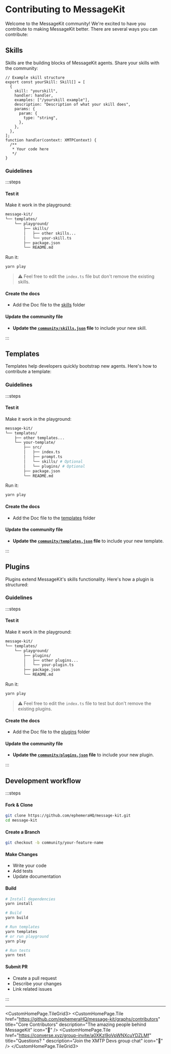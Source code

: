 
# Contributing to MessageKit

Welcome to the MessageKit community! We're excited to have you contribute to making MessageKit better. There are several ways you can contribute:

## Skills

Skills are the building blocks of MessageKit agents. Share your skills with the community:

```tsx
// Example skill structure
export const yourSkill: Skill[] = [
  {
    skill: "yourskill",
    handler: handler,
    examples: ["/yourskill example"],
    description: "Description of what your skill does",
    params: {
      param: {
        type: "string",
      },
    },
  },
];
function handler(context: XMTPContext) {
  /**
   * Your code here
   */
}
```

### Guidelines

:::steps

#### Test it

Make it work in the playground:

```bash
message-kit/
└── templates/
    └── playground/
        ├── skills/
        │   ├── other skills...
        │   └── your-skill.ts
        ├── package.json
        └── README.md
```

Run it:

```bash
yarn play
```

> ⚠️ Feel free to edit the `index.ts` file but don't remove the existing skills.

#### Create the docs

- Add the Doc file to the [skills](https://github.com/ephemeraHQ/message-kit/blob/community/packages/docs/pages/skills) folder

#### Update the community file

- **Update the [`community/skills.json`](https://github.com/ephemeraHQ/message-kit/blob/community/community/skills.json) file** to include your new skill.

:::

## Templates

Templates help developers quickly bootstrap new agents. Here's how to contribute a template:

### Guidelines

:::steps

#### Test it

Make it work in the playground:

```bash
message-kit/
└── templates/
    ├── other templates...
    └── your-template/
        ├── src/
        │   ├── index.ts
        │   ├── prompt.ts
        │   └── skills/ # Optional
        │   └── plugins/ # Optional
        ├── package.json
        └── README.md
```

Run it:

```bash
yarn play
```

#### Create the docs

- Add the Doc file to the [templates](https://github.com/ephemeraHQ/message-kit/blob/community/packages/docs/pages/templates) folder

#### Update the community file

- **Update the [`community/templates.json`](https://github.com/ephemeraHQ/message-kit/blob/community/community/templates.json) file** to include your new template.

:::

## Plugins

Plugins extend MessageKit's skills functionality. Here's how a plugin is structured:

### Guidelines

:::steps

#### Test it

Make it work in the playground:

```bash
message-kit/
└── templates/
    └── playground/
        ├── plugins/
        │   ├── other plugins...
        │   └── your-plugin.ts
        ├── package.json
        └── README.md
```

Run it:

```bash
yarn play
```

> ⚠️ Feel free to edit the `index.ts` file to test but don't remove the existing plugins.

#### Create the docs

- Add the Doc file to the [plugins](https://github.com/ephemeraHQ/message-kit/blob/community/packages/docs/pages/plugins) folder

#### Update the community file

- **Update the [`community/plugins.json`](https://github.com/ephemeraHQ/message-kit/blob/community/community/plugins.json) file** to include your new plugin.

:::

## Development workflow

:::steps

#### Fork & Clone

```bash
git clone https://github.com/ephemeraHQ/message-kit.git
cd message-kit
```

#### Create a Branch

```bash
git checkout -b community/your-feature-name
```

#### Make Changes

- Write your code
- Add tests
- Update documentation

#### Build

```bash
# Install dependencies
yarn install

# Build
yarn build

# Run templates
yarn templates
# or run playground
yarn play

# Run tests
yarn test
```

#### Submit PR

- Create a pull request
- Describe your changes
- Link related issues

:::

---

<CustomHomePage.TileGrid3>
  <CustomHomePage.Tile
    href="https://github.com/ephemeraHQ/message-kit/graphs/contributors"
    title="Core Contributors"
    description="The amazing people behind MessageKit"
    icon="👥"
  />
  <CustomHomePage.Tile
    href="https://converse.xyz/group-invite/a0XKzl9oVpWNXcuYDZLMf"
    title="Questions? "
    description="Join the XMTP Devs group chat"
    icon="💬"
  />
</CustomHomePage.TileGrid3>

